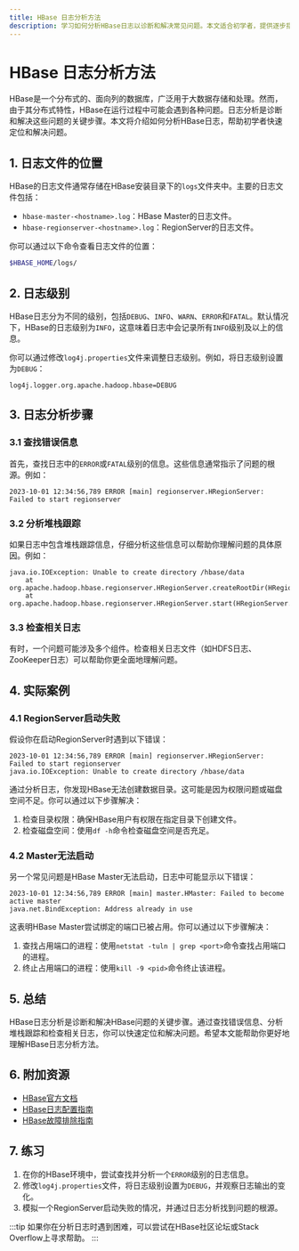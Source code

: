 ```yaml
---
title: HBase 日志分析方法
description: 学习如何分析HBase日志以诊断和解决常见问题。本文适合初学者，提供逐步指导和实际案例。
---
```


# HBase 日志分析方法

HBase是一个分布式的、面向列的数据库，广泛用于大数据存储和处理。然而，由于其分布式特性，HBase在运行过程中可能会遇到各种问题。日志分析是诊断和解决这些问题的关键步骤。本文将介绍如何分析HBase日志，帮助初学者快速定位和解决问题。

## 1. 日志文件的位置

HBase的日志文件通常存储在HBase安装目录下的`logs`文件夹中。主要的日志文件包括：

- `hbase-master-<hostname>.log`：HBase Master的日志文件。
- `hbase-regionserver-<hostname>.log`：RegionServer的日志文件。

你可以通过以下命令查看日志文件的位置：

```bash
$HBASE_HOME/logs/
```

## 2. 日志级别

HBase日志分为不同的级别，包括`DEBUG`、`INFO`、`WARN`、`ERROR`和`FATAL`。默认情况下，HBase的日志级别为`INFO`，这意味着日志中会记录所有`INFO`级别及以上的信息。

你可以通过修改`log4j.properties`文件来调整日志级别。例如，将日志级别设置为`DEBUG`：

```properties
log4j.logger.org.apache.hadoop.hbase=DEBUG
```

## 3. 日志分析步骤

### 3.1 查找错误信息

首先，查找日志中的`ERROR`或`FATAL`级别的信息。这些信息通常指示了问题的根源。例如：

```log
2023-10-01 12:34:56,789 ERROR [main] regionserver.HRegionServer: Failed to start regionserver
```

### 3.2 分析堆栈跟踪

如果日志中包含堆栈跟踪信息，仔细分析这些信息可以帮助你理解问题的具体原因。例如：

```log
java.io.IOException: Unable to create directory /hbase/data
    at org.apache.hadoop.hbase.regionserver.HRegionServer.createRootDir(HRegionServer.java:1234)
    at org.apache.hadoop.hbase.regionserver.HRegionServer.start(HRegionServer.java:567)
```

### 3.3 检查相关日志

有时，一个问题可能涉及多个组件。检查相关日志文件（如HDFS日志、ZooKeeper日志）可以帮助你更全面地理解问题。

## 4. 实际案例

### 4.1 RegionServer启动失败

假设你在启动RegionServer时遇到以下错误：

```log
2023-10-01 12:34:56,789 ERROR [main] regionserver.HRegionServer: Failed to start regionserver
java.io.IOException: Unable to create directory /hbase/data
```

通过分析日志，你发现HBase无法创建数据目录。这可能是因为权限问题或磁盘空间不足。你可以通过以下步骤解决：

1. 检查目录权限：确保HBase用户有权限在指定目录下创建文件。
2. 检查磁盘空间：使用`df -h`命令检查磁盘空间是否充足。

### 4.2 Master无法启动

另一个常见问题是HBase Master无法启动，日志中可能显示以下错误：

```log
2023-10-01 12:34:56,789 ERROR [main] master.HMaster: Failed to become active master
java.net.BindException: Address already in use
```

这表明HBase Master尝试绑定的端口已被占用。你可以通过以下步骤解决：

1. 查找占用端口的进程：使用`netstat -tuln | grep <port>`命令查找占用端口的进程。
2. 终止占用端口的进程：使用`kill -9 <pid>`命令终止该进程。

## 5. 总结

HBase日志分析是诊断和解决HBase问题的关键步骤。通过查找错误信息、分析堆栈跟踪和检查相关日志，你可以快速定位和解决问题。希望本文能帮助你更好地理解HBase日志分析方法。

## 6. 附加资源

- [HBase官方文档](https://hbase.apache.org/)
- [HBase日志配置指南](https://hbase.apache.org/book.html#log)
- [HBase故障排除指南](https://hbase.apache.org/book.html#troubleshooting)

## 7. 练习

1. 在你的HBase环境中，尝试查找并分析一个`ERROR`级别的日志信息。
2. 修改`log4j.properties`文件，将日志级别设置为`DEBUG`，并观察日志输出的变化。
3. 模拟一个RegionServer启动失败的情况，并通过日志分析找到问题的根源。

:::tip
如果你在分析日志时遇到困难，可以尝试在HBase社区论坛或Stack Overflow上寻求帮助。
:::